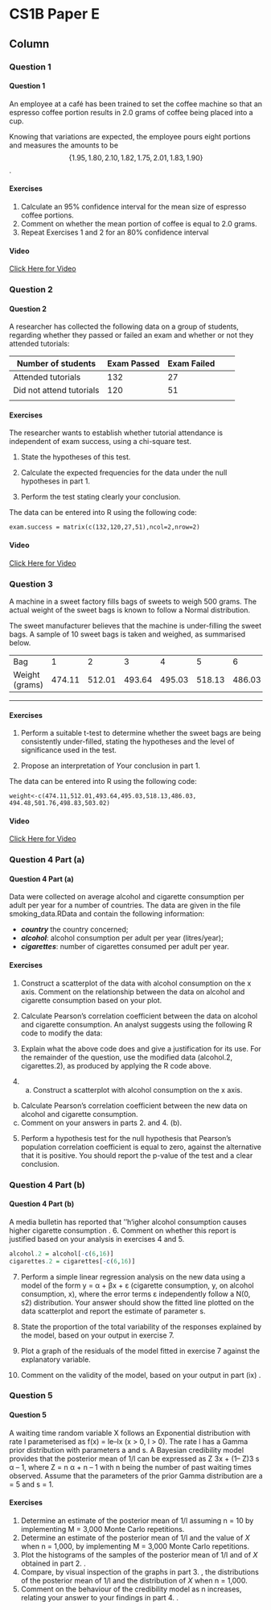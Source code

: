 CS1B Paper E {data-navmenu="R for Actuarial Statistics"}
==============================================================

Column {.tabset}
--------------------------------

### Question 1

<h4>Question  1</h4>

An employee at a café has been trained to set the coffee machine so that an espresso
coffee portion results in 2.0 grams of coffee being placed into a cup. 

Knowing that
variations are expected, the employee pours eight portions and measures the amounts
to be 
$$\{1.95, 1.80, 2.10, 1.82, 1.75, 2.01, 1.83, 1.90\}$$.

#### Exercises

1. Calculate an 95% confidence interval for the mean size of espresso coffee
portions. 
2. Comment on whether the mean portion of coffee is equal to 2.0 grams. 
3. Repeat Exercises 1 and 2 for an 80% confidence interval

#### Video

<a href="https://www.youtube.com/watch?v=gBJKMtzKIA4">Click Here for Video</a>




### Question 2
<h4>Question  2</h4>
A researcher has collected the following data on a group of students, regarding
whether they passed or failed an exam and whether or not they attended tutorials:


| Number of students  | Exam Passed | Exam Failed |  
|---|---|---|---|---|
| Attended tutorials  | 132 | 27 |  
| Did not attend tutorials  | 120 | 51 |  
|  |  |  |  |  |


#### Exercises
The researcher wants to establish whether tutorial attendance is independent of exam
success, using a chi-square test.

1. State the hypotheses of this test. 

2. Calculate the expected frequencies for the data under the null hypotheses
in part 1.

3. Perform the test stating clearly your conclusion. 


The data can be entered into R using the following code:
```{ eval= FALSE}
exam.success = matrix(c(132,120,27,51),ncol=2,nrow=2) 
```


#### Video

<a href="https://youtu.be/WbJejnoYnYA">Click Here for Video</a>


### Question 3



A machine in a sweet factory fills bags of sweets to weigh 500 grams. The actual weight of the sweet bags is known to follow a Normal distribution. 

The sweet manufacturer believes that the machine is under-filling the sweet bags. A sample of 10 sweet bags is taken and weighed, as summarised below.

|  |  |  |  |  ||  |  |  |  |  |
|---|---|---|---|---|---|---|---|---|---|---|
|Bag | 1 | 2 | 3 | 4 | 5 | 6 | 7 | 8 | 9 | 10 |
|Weight (grams) | 474.11 | 512.01 | 493.64 | 495.03 | 518.13 | 486.03 | 494.48 | 501.76 | 498.83 | 503.02 |

---


#### Exercises


1. Perform a suitable t-test to determine whether the sweet bags are being consistently under-filled, stating the hypotheses and the level of significance
used in the test. 

2. Propose an interpretation of $Y$our conclusion in part 1. 



The data can be entered into R using the following code:


```{ eval= FALSE}
weight<-c(474.11,512.01,493.64,495.03,518.13,486.03,
494.48,501.76,498.83,503.02)
```


#### Video

<a href="https://youtu.be/w_HRoKpFImg">Click Here for Video</a>


### Question 4 Part (a)
<h4> Question 4 Part (a)</h4>

Data were collected on average alcohol and cigarette consumption per adult per year for a number of countries.
The data are given in the file smoking_data.RData and contain the following information:

* ***country*** the country concerned;
* ***alcohol***: alcohol consumption per adult per year (litres/year);
* ***cigarettes***: number of cigarettes consumed per adult per year.

#### Exercises
1. Construct a scatterplot of the data with alcohol consumption on the 
x axis. Comment on the relationship between the data on alcohol and cigarette 
consumption based on your plot.

2.  Calculate Pearson’s correlation coefficient between the data on alcohol and 
cigarette consumption. 
An analyst suggests using the following R code to modify the data:
3.  Explain what the above code does and give a justification for its use. 
For the remainder of the question, use the modified data (alcohol.2, cigarettes.2), as produced by applying the R code above.
4.  (a) Construct a scatterplot with alcohol consumption on the x axis.
(b) Calculate Pearson’s correlation coefficient between the new data on alcohol and cigarette consumption.
(c) Comment on your answers in parts 2.  and 4. (b). 

5.  Perform a hypothesis test for the null hypothesis that Pearson’s population 
correlation coefficient is equal to zero, against the alternative that it is positive. 
You should report the p-value of the test and a clear conclusion. 


### Question 4 Part (b)
<h4> Question 4 Part (b)</h4>
A media bulletin has reported that ‘'h‘igher alcohol consumption causes higher cigarette consumption .
6.  Comment on whether this report is justified based on your analysis in exercises 4 and 5.

```r
alcohol.2 = alcohol[-c(6,16)]
cigarettes.2 = cigarettes[-c(6,16)]
```

7. Perform a simple linear regression analysis on the new data using a model of the form y = α + βx + ε (cigarette consumption, y, on alcohol 
consumption, x), where the error terms ε independently follow a N(0, s2) distribution.
Your answer should show the fitted line plotted on the data scatterplot and report the estimate of parameter s. 
8. State the proportion of the total variability of the responses explained by the model, based on your output in exercise 7. 

9. Plot a graph of the residuals of the model fitted in exercise 7 against the explanatory variable. 
10. Comment on the validity of the model, based on your output in 
part (ix) . 

### Question 5
<h4> Question 5</h4>
A waiting time random variable X follows an Exponential distribution with rate l
parameterised as f(x) = le–lx
 (x > 0, l > 0).
The rate l has a Gamma prior distribution with parameters a and s. 
A Bayesian credibility model provides that the posterior mean of 1/l can be expressed as
Z 3x + (1– Z)3 s
α – 1, where Z = 
n
α + n – 1
with n being the number of past waiting times observed.
Assume that the parameters of the prior Gamma distribution are a = 5 and s = 1.

#### Exercises
1.  Determine an estimate of the posterior mean of 1/l assuming n = 10 by 
implementing M = 3,000 Monte Carlo repetitions. 
2.  Determine an estimate of the posterior mean of 1/l and the value of $X$ when 
n = 1,000, by implementing M = 3,000 Monte Carlo repetitions. 
3.  Plot the histograms of the samples of the posterior mean of 1/l and of $X$
obtained in part 2. . 
4.  Compare, by visual inspection of the graphs in part 3. , the distributions of the posterior mean of 1/l and the distribution of $X$ when n = 1,000. 
5.  Comment on the behaviour of the credibility model as n increases, relating your answer to your findings in part 4. . 
